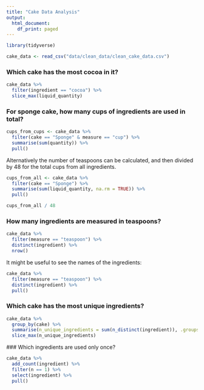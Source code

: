 ```yaml
---
title: "Cake Data Analysis"
output:
  html_document:
    df_print: paged
---
```


```r
library(tidyverse)

cake_data <- read_csv("data/clean_data/clean_cake_data.csv")

```
### Which cake has the most cocoa in it?

```r
cake_data %>% 
  filter(ingredient == "cocoa") %>% 
  slice_max(liquid_quantity)
```
###  For sponge cake, how many cups of ingredients are used in total?

```r
cups_from_cups <- cake_data %>% 
  filter(cake == "Sponge" & measure == "cup") %>% 
  summarise(sum(quantity)) %>% 
  pull()
```
Alternatively the number of teaspoons can be calculated, and then divided by 48
for the total cups from all ingredients.
```r
cups_from_all <- cake_data %>% 
  filter(cake == "Sponge") %>% 
  summarise(sum(liquid_quantity, na.rm = TRUE)) %>% 
  pull()

cups_from_all / 48
```

### How many ingredients are measured in teaspoons?

```r
cake_data %>% 
  filter(measure == "teaspoon") %>% 
  distinct(ingredient) %>% 
  nrow()
```
It might be useful to see the names of the ingredients:
```r
cake_data %>% 
  filter(measure == "teaspoon") %>% 
  distinct(ingredient) %>% 
  pull()
```

### Which cake has the most unique ingredients?

```r
cake_data %>% 
  group_by(cake) %>% 
  summarise(n_unique_ingredients = sum(n_distinct(ingredient)), .groups = 'drop') %>% 
  slice_max(n_unique_ingredients)
```

### Which ingredients are used only once?

```r
cake_data %>% 
  add_count(ingredient) %>% 
  filter(n == 1) %>% 
  select(ingredient) %>% 
  pull()
```


